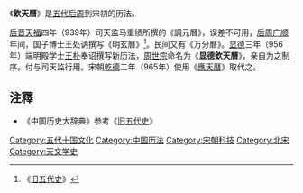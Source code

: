 《'''欽天曆'''》是[[五代|五代]][[后周|后周]]到宋初的历法。

[[后晋|后晋]][[天福_(后晋)|天福]]四年（939年）司天监马重绩所撰的《調元曆》，误差不可用，[[后周|后周]][[广顺|广顺]]年间，国子博士王处讷撰写《明玄曆》<ref>《[[旧五代史|旧五代史]]》</ref>。民间又有《万分曆》。[[显德|显德]]三年（956年）端明殿学士[[王朴|王朴]]奉诏撰写新历法，[[周世宗|周世宗]]命名为《'''显德欽天曆'''》，亲自为之制序。付与司天监行用。宋朝[[乾德_(北宋)|乾德]]二年（965年）使用《[[應天曆|應天曆]]》取代之。

==注釋==
*《中国历史大辞典》参考《[[旧五代史|旧五代史]]》
{{astro-stub}}
{{歷代中國曆法}}

[[Category:五代十国文化|Category:五代十国文化]]
[[Category:中国历法|Category:中国历法]]
[[Category:宋朝科技|Category:宋朝科技]]
[[Category:北宋|Category:北宋]]
[[Category:天文学史|Category:天文学史]]